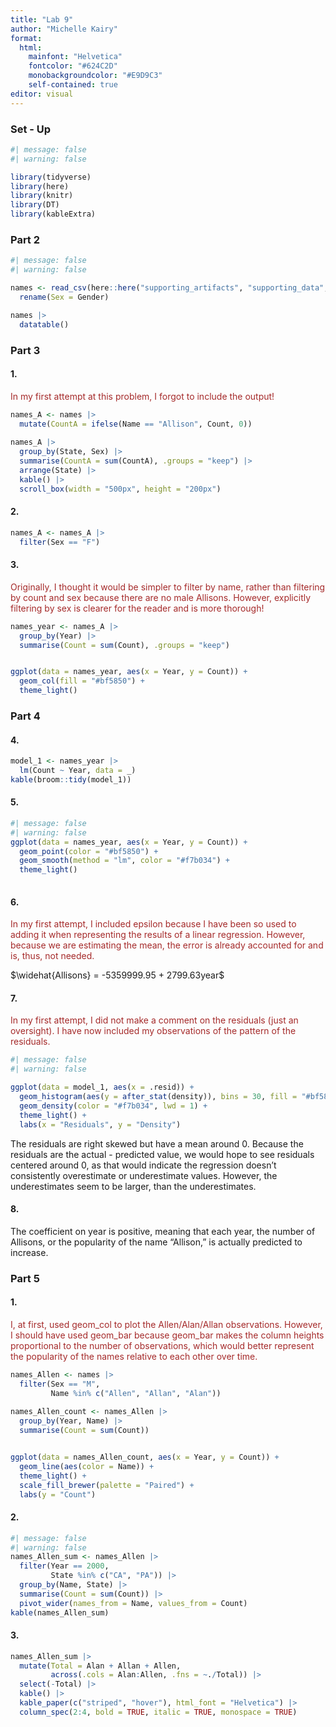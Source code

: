```yaml
---
title: "Lab 9"
author: "Michelle Kairy"
format: 
  html:
    mainfont: "Helvetica"
    fontcolor: "#624C2D"
    monobackgroundcolor: "#E9D9C3"
    self-contained: true
editor: visual
---
```


### Set - Up

```r
#| message: false
#| warning: false

library(tidyverse)
library(here)
library(knitr)
library(DT)
library(kableExtra)
```

### Part 2

```r
#| message: false
#| warning: false

names <- read_csv(here::here("supporting_artifacts", "supporting_data", "StateNames_A.csv")) |>
  rename(Sex = Gender)

names |>
  datatable()
```

### Part 3

#### 1.

[In my first attempt at this problem, I forgot to include the output!]{style="color: brown;"}

```r
names_A <- names |>
  mutate(CountA = ifelse(Name == "Allison", Count, 0))
  
names_A |>
  group_by(State, Sex) |>
  summarise(CountA = sum(CountA), .groups = "keep") |>
  arrange(State) |>
  kable() |>
  scroll_box(width = "500px", height = "200px")


```

#### 2.

```r

names_A <- names_A |>
  filter(Sex == "F")
```

#### 3.

[Originally, I thought it would be simpler to filter by name, rather than filtering by count and sex because there are no male Allisons. However, explicitly filtering by sex is clearer for the reader and is more thorough!]{style="color: brown;"}

```r
names_year <- names_A |>
  group_by(Year) |>
  summarise(Count = sum(Count), .groups = "keep")


ggplot(data = names_year, aes(x = Year, y = Count)) +
  geom_col(fill = "#bf5850") +
  theme_light() 

```

### Part 4

#### 4.

```r

model_1 <- names_year |>
  lm(Count ~ Year, data = _)
kable(broom::tidy(model_1))

```

#### 5.

```r
#| message: false
#| warning: false
ggplot(data = names_year, aes(x = Year, y = Count)) +
  geom_point(color = "#bf5850") +
  geom_smooth(method = "lm", color = "#f7b034") +
  theme_light()
  
```

#### 6.

[In my first attempt, I included epsilon because I have been so used to adding it when representing the results of a linear regression. However, because we are estimating the mean, the error is already accounted for and is, thus, not needed.]{style="color: brown;"}

$\widehat{Allisons} = -5359999.95 + 2799.63year$

#### 7.

[In my first attempt, I did not make a comment on the residuals (just an oversight). I have now included my observations of the pattern of the residuals.]{style="color: brown;"}

```r
#| message: false
#| warning: false

ggplot(data = model_1, aes(x = .resid)) +
  geom_histogram(aes(y = after_stat(density)), bins = 30, fill = "#bf5850") +
  geom_density(color = "#f7b034", lwd = 1) +
  theme_light() +
  labs(x = "Residuals", y = "Density")
```

The residuals are right skewed but have a mean around 0. Because the residuals are the actual - predicted value, we would hope to see residuals centered around 0, as that would indicate the regression doesn't consistently overestimate or underestimate values. However, the underestimates seem to be larger, than the underestimates.

#### 8.

The coefficient on year is positive, meaning that each year, the number of Allisons, or the popularity of the name "Allison," is actually predicted to increase.

### Part 5

#### 1.

[I, at first, used geom_col to plot the Allen/Alan/Allan observations. However, I should have used geom_bar because geom_bar makes the column heights proportional to the number of observations, which would better represent the popularity of the names relative to each other over time.]{style="color: brown;"}

```r
names_Allen <- names |>
  filter(Sex == "M",
         Name %in% c("Allen", "Allan", "Alan"))
  
names_Allen_count <- names_Allen |>
  group_by(Year, Name) |>
  summarise(Count = sum(Count))


ggplot(data = names_Allen_count, aes(x = Year, y = Count)) +
  geom_line(aes(color = Name)) +
  theme_light() +
  scale_fill_brewer(palette = "Paired") +
  labs(y = "Count")
```

#### 2.

```r
#| message: false
#| warning: false
names_Allen_sum <- names_Allen |>
  filter(Year == 2000,
         State %in% c("CA", "PA")) |>
  group_by(Name, State) |>
  summarise(Count = sum(Count)) |>
  pivot_wider(names_from = Name, values_from = Count)
kable(names_Allen_sum)
```

#### 3.

```r
names_Allen_sum |>
  mutate(Total = Alan + Allan + Allen,
         across(.cols = Alan:Allen, .fns = ~./Total)) |>
  select(-Total) |>
  kable() |>
  kable_paper(c("striped", "hover"), html_font = "Helvetica") |>
  column_spec(2:4, bold = TRUE, italic = TRUE, monospace = TRUE)
```
